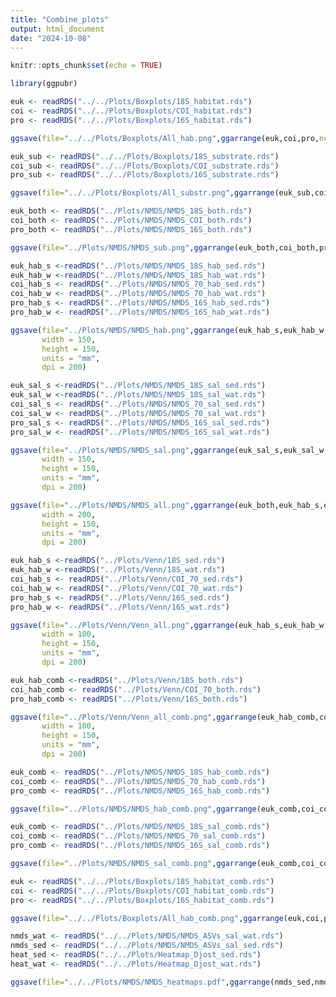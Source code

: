 ```yaml
---
title: "Combine_plots"
output: html_document
date: "2024-10-08"
---
```


```r
knitr::opts_chunk$set(echo = TRUE)
```

```r
library(ggpubr)
```

```r

euk <- readRDS("../../Plots/Boxplots/18S_habitat.rds")
coi <- readRDS("../../Plots/Boxplots/COI_habitat.rds")
pro <- readRDS("../../Plots/Boxplots/16S_habitat.rds")

ggsave(file="../../Plots/Boxplots/All_hab.png",ggarrange(euk,coi,pro,ncol=1,nrow=3,align="h"),width=30,height=40,units="cm")
```

```r

euk_sub <- readRDS("../../Plots/Boxplots/18S_substrate.rds")
coi_sub <- readRDS("../../Plots/Boxplots/COI_substrate.rds")
pro_sub <- readRDS("../../Plots/Boxplots/16S_substrate.rds")

ggsave(file="../../Plots/Boxplots/All_substr.png",ggarrange(euk_sub,coi_sub,pro_sub,ncol=1,nrow=3,align="h",common.legend=TRUE,legend="top"),width=20,height=35,units="cm")
```

```r

euk_both <- readRDS("../Plots/NMDS/NMDS_18S_both.rds")
coi_both <- readRDS("../Plots/NMDS/NMDS_COI_both.rds")
pro_both <- readRDS("../Plots/NMDS/NMDS_16S_both.rds")

ggsave(file="../Plots/NMDS/NMDS_sub.png",ggarrange(euk_both,coi_both,pro_both,ncol=1,nrow=3,align="h",common.legend=TRUE,legend="top"))
```

```r

euk_hab_s <-readRDS("../Plots/NMDS/NMDS_18S_hab_sed.rds")
euk_hab_w <-readRDS("../Plots/NMDS/NMDS_18S_hab_wat.rds")
coi_hab_s <- readRDS("../Plots/NMDS/NMDS_70_hab_sed.rds")
coi_hab_w <- readRDS("../Plots/NMDS/NMDS_70_hab_wat.rds")
pro_hab_s <- readRDS("../Plots/NMDS/NMDS_16S_hab_sed.rds")
pro_hab_w <- readRDS("../Plots/NMDS/NMDS_16S_hab_wat.rds")

ggsave(file="../Plots/NMDS/NMDS_hab.png",ggarrange(euk_hab_s,euk_hab_w,coi_hab_s,coi_hab_w,pro_hab_s,pro_hab_w,ncol=2,nrow=3,align="h",common.legend=TRUE,legend="top"),
       width = 150,
       height = 150,
       units = "mm",
       dpi = 200)
```

```r

euk_sal_s <-readRDS("../Plots/NMDS/NMDS_18S_sal_sed.rds")
euk_sal_w <-readRDS("../Plots/NMDS/NMDS_18S_sal_wat.rds")
coi_sal_s <- readRDS("../Plots/NMDS/NMDS_70_sal_sed.rds")
coi_sal_w <- readRDS("../Plots/NMDS/NMDS_70_sal_wat.rds")
pro_sal_s <- readRDS("../Plots/NMDS/NMDS_16S_sal_sed.rds")
pro_sal_w <- readRDS("../Plots/NMDS/NMDS_16S_sal_wat.rds")

ggsave(file="../Plots/NMDS/NMDS_sal.png",ggarrange(euk_sal_s,euk_sal_w,coi_sal_s,coi_sal_w,pro_sal_s,pro_sal_w,ncol=2,nrow=3,align="h",common.legend=TRUE,legend="top"),
       width = 150,
       height = 150,
       units = "mm",
       dpi = 200)
```

```r

ggsave(file="../Plots/NMDS/NMDS_all.png",ggarrange(euk_both,euk_hab_s,euk_hab_w,euk_sal_s,euk_sal_w,coi_both,coi_hab_s,coi_hab_w,coi_sal_s,coi_sal_w,pro_both,pro_hab_s,pro_hab_w,pro_sal_s,pro_sal_w,ncol=5,nrow=3,align="h",common.legend=TRUE,legend="top"),
       width = 200,
       height = 150,
       units = "mm",
       dpi = 200)
```

```r

euk_hab_s <-readRDS("../Plots/Venn/18S_sed.rds")
euk_hab_w <-readRDS("../Plots/Venn/18S_wat.rds")
coi_hab_s <- readRDS("../Plots/Venn/COI_70_sed.rds")
coi_hab_w <- readRDS("../Plots/Venn/COI_70_wat.rds")
pro_hab_s <- readRDS("../Plots/Venn/16S_sed.rds")
pro_hab_w <- readRDS("../Plots/Venn/16S_wat.rds")

ggsave(file="../Plots/Venn/Venn_all.png",ggarrange(euk_hab_s,euk_hab_w,coi_hab_s,coi_hab_w,pro_hab_s,pro_hab_w,ncol=2,nrow=3,align="h",common.legend=TRUE,legend="top"),
       width = 100,
       height = 150,
       units = "mm",
       dpi = 200)
```

```r

euk_hab_comb <-readRDS("../Plots/Venn/18S_both.rds")
coi_hab_comb <- readRDS("../Plots/Venn/COI_70_both.rds")
pro_hab_comb <- readRDS("../Plots/Venn/16S_both.rds")

ggsave(file="../Plots/Venn/Venn_all_comb.png",ggarrange(euk_hab_comb,coi_hab_comb,pro_hab_comb,ncol=1,nrow=3,align="h",common.legend=TRUE,legend="top"),
       width = 100,
       height = 150,
       units = "mm",
       dpi = 200)
```

```r

euk_comb <- readRDS("../Plots/NMDS/NMDS_18S_hab_comb.rds")
coi_comb <- readRDS("../Plots/NMDS/NMDS_70_hab_comb.rds")
pro_comb <- readRDS("../Plots/NMDS/NMDS_16S_hab_comb.rds")

ggsave(file="../Plots/NMDS/NMDS_hab_comb.png",ggarrange(euk_comb,coi_comb,pro_comb,ncol=1,nrow=3,align="h",common.legend=TRUE,legend="top"))
```

```r

euk_comb <- readRDS("../Plots/NMDS/NMDS_18S_sal_comb.rds")
coi_comb <- readRDS("../Plots/NMDS/NMDS_70_sal_comb.rds")
pro_comb <- readRDS("../Plots/NMDS/NMDS_16S_sal_comb.rds")

ggsave(file="../Plots/NMDS/NMDS_sal_comb.png",ggarrange(euk_comb,coi_comb,pro_comb,ncol=1,nrow=3,align="h",common.legend=TRUE,legend="top"))
```

```r

euk <- readRDS("../../Plots/Boxplots/18S_habitat_comb.rds")
coi <- readRDS("../../Plots/Boxplots/COI_habitat_comb.rds")
pro <- readRDS("../../Plots/Boxplots/16S_habitat_comb.rds")

ggsave(file="../../Plots/Boxplots/All_hab_comb.png",ggarrange(euk,coi,pro,ncol=1,nrow=3,align="h"),width=30,height=35,units="cm")
```

```r

nmds_wat <- readRDS("../../Plots/NMDS/NMDS_ASVs_sal_wat.rds")
nmds_sed <- readRDS("../../Plots/NMDS/NMDS_ASVs_sal_sed.rds")
heat_sed <- readRDS("../../Plots/Heatmap_Djost_sed.rds")
heat_wat <- readRDS("../../Plots/Heatmap_Djost_wat.rds")

ggsave(file="../../Plots/NMDS/NMDS_heatmaps.pdf",ggarrange(nmds_sed,nmds_wat,heat_sed,heat_wat,ncol=2,nrow=2,heights=c(1,2)),width=40,height=40,units="cm")
```

